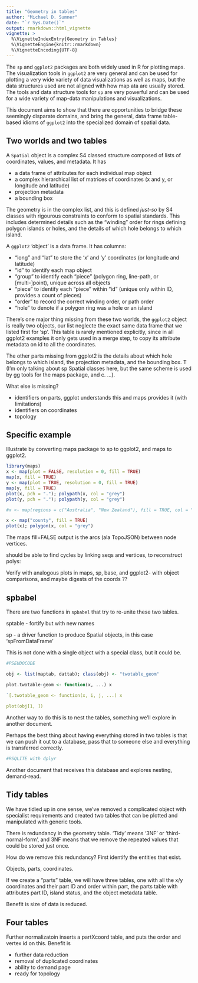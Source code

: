 ```yaml
---
title: "Geometry in tables"
author: "Michael D. Sumner"
date: "`r Sys.Date()`"
output: rmarkdown::html_vignette
vignette: >
  %\VignetteIndexEntry{Geometry in Tables}
  %\VignetteEngine{knitr::rmarkdown}
  %\VignetteEncoding{UTF-8}
---
```


The `sp` and `ggplot2` packages are both widely used in R for plotting maps. The visualization tools in `ggplot2` are very general and can be used for plotting a very wide variety of data visualizations as well as maps, but the data structures used are not aligned with how map ata are usually stored. The tools and data structure tools for `sp` are very powerful and can be used for a wide variety of map-data manipulations and visualizations. 

This document aims to show that there are opportunities to bridge these seemingly disparate domains, and bring the general, data frame table-based idioms of `ggplot2` into the specialized domain of spatial data. 

## Two worlds and two tables 

A `Spatial` object is a complex S4 classed structure composed of lists of coordinates, values, and metadata. It has

* a data frame of attributes for each individual map object
* a complex hierarchical list of matrices of coordinates (x and y, or longitude and latitude)
* projection metadata
* a bounding box

The geometry is in the complex list, and this is defined *just-so* by S4 classes with rigourous constraints to conform to spatial standards. This includes determined details such as the "winding" order for rings defining polygon islands or holes, and the details of which hole belongs to which island. 

A `ggplot2` 'object' is a data frame. It has columns: 

* "long" and "lat" to store the 'x' and 'y' coordinates (or longitude and latitude)
* "id" to identify each map object
* "group" to identify each "piece" (polygon ring, line-path, or [multi-]point), unique across all objects
* "piece" to identify each "piece" within "id" (unique only within ID, provides a count of pieces)
* "order" to record the correct winding order, or path order 
* "hole" to denote if a polygon ring was a hole or an island

There's one major thing missing from these two worlds, the `ggplot2` object is really two objects, our list neglecte the exact same data frame that we listed first for 'sp'. This table is rarely mentioned explicitly, since in all ggplot2 examples it only gets used in a merge step, to copy its attribute metadata on id to all the coordinates. 

The other parts missing from ggplot2 is the details about which hole belongs to which island, the projection metadata, and the bounding box. T
(I'm only talking about sp Spatial classes here, but the same scheme is used by gg tools for the maps package, and c. ...).

What else is missing? 

- identifiers on parts, ggplot understands this and maps provides it (with limitations)
- identifiers on coordinates 
- topology

## Specific example

Illustrate by converting maps package to sp to ggplot2, and maps to ggplot2. 

```r
library(maps)
x <- map(plot = FALSE, resolution = 0, fill = TRUE)
map(x, fill = TRUE)
y <- map(plot = TRUE, resolution = 0, fill = TRUE)
map(y, fill = TRUE)
plot(x, pch = "."); polypath(x, col = "grey")
plot(y, pch = "."); polypath(y, col = "grey")

#x <- map(regions = c("Australia", "New Zealand"), fill = TRUE, col = "grey", border = "red")

x <- map("county", fill = TRUE)
plot(x); polygon(x, col = "grey")


```

The maps fill=FALSE output is the arcs (ala TopoJSON) between node vertices. 

should be able to find cycles by linking seqs and vertices, to reconstruct polys: 

Verify with analogous plots in maps, sp, base, and ggplot2- with object comparisons, and maybe digests of the coords ??


## spbabel

There are two functions in `spbabel` that try to re-unite these two tables. 

sptable - fortify but with new names

sp - a driver function to produce Spatial objects, in this case 'spFromDataFrame'

This is not done with a single object with a special class, but it could be. 

```r
#PSEUDOCODE

obj <- list(maptab, dattab); class(obj) <- "twotable_geom"

plot.twotable-geom <- function(x, ...) x

`[.twotable_geom <- function(x, i, j, ...) x
  
plot(obj[1, ])

```

Another way to do this is to nest the tables, something we'll explore in another document. 

Perhaps the best thing about having everything stored in two tables is that we can push it out to a database, pass that to someone else and everything is transferred correctly. 

```r
#RSQLITE with dplyr

```
Another document that receives this database and explores nesting, demand-read. 


## Tidy tables

We have tidied up in one sense, we've removed a complicated object with specialist requirements and created two tables that can be plotted and manipulated with generic tools. 

There is redundancy in the geometry table. 'Tidy' means '3NF' or 'third-normal-form', and 3NF means that we remove the repeated values that could be stored just once. 

How do we remove this redundancy? First identify the entities that exist. 

Objects, parts, coordinates. 


If we create a "parts" table, we will have three tables, one with all the x/y coordinates and their part ID and order within part, the parts table with attributes part ID, island status, and the object metadata table. 

Benefit is size of data is reduced. 

## Four tables

Further normalizatoin inserts a partXcoord table, and puts the order and vertex id on this. 
Benefit is 

- further data reduction 
- removal of duplicated coordinates
- ability to demand page
- ready for topology

